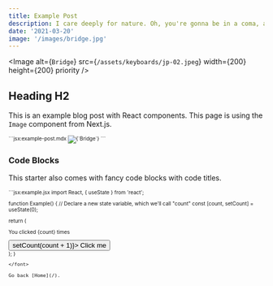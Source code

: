 ```yaml
---
title: Example Post
description: I care deeply for nature. Oh, you're gonna be in a coma, all right. He'll want to use your yacht, and I don't want this thing smelling like fish. Get me a vodka rocks. And a piece of toast. No! I was ashamed to be SEEN with you. I like being with you.
date: '2021-03-20'
image: '/images/bridge.jpg'
---
```


<Image
  alt={`Bridge`}
  src={`/assets/keyboards/jp-02.jpeg`}
  width={200}
  height={200}
  priority
/>

## Heading H2

This is an example blog post with React components. This page is using the `Image` component from Next.js.

<font size="1">
  ```jsx:example-post.mdx
  <Image
    alt={`Bridge`}
    src={`/assets/keyboards/jp-02.jpeg`}
    width={1440}
    height={960}
    priority
  />
  ```
</font>

### Code Blocks

This starter also comes with fancy code blocks with code titles.

<font size="1">
```jsx:example.jsx
import React, { useState } from 'react';

function Example() {
// Declare a new state variable, which we'll call "count"
const [count, setCount] = useState(0);

return (

<div>
  <p>You clicked {count} times</p>
  <button onClick={() => setCount(count + 1)}>
    Click me
  </button>
</div>
); }

```
</font>

Go back [Home](/).
```
